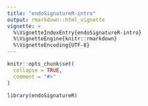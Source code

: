 ```yaml
---
title: "endoSignatureR-intro"
output: rmarkdown::html_vignette
vignette: >
  %\VignetteIndexEntry{endoSignatureR-intro}
  %\VignetteEngine{knitr::rmarkdown}
  %\VignetteEncoding{UTF-8}
---
```


```r
knitr::opts_chunk$set(
  collapse = TRUE,
  comment = "#>"
)
```

```r
library(endoSignatureR)
```
